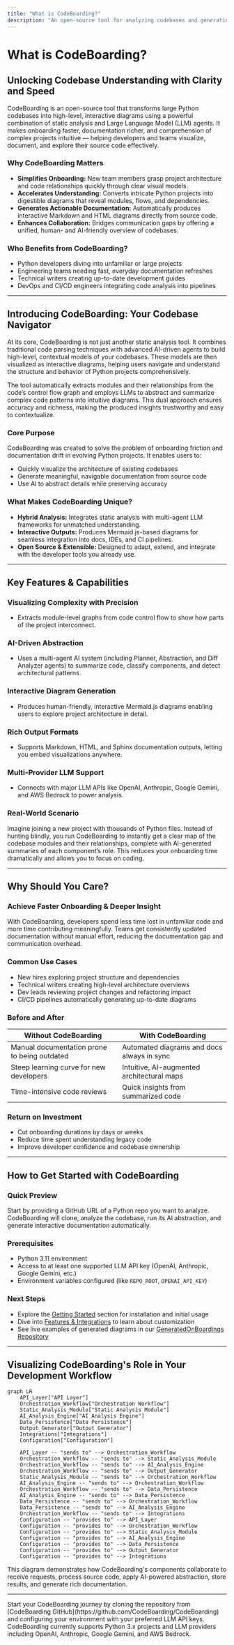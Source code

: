 ```yaml
---
title: "What is CodeBoarding?"
description: "An open-source tool for analyzing codebases and generating high-level, interactive diagrams using static analysis and LLM agents. CodeBoarding streamlines onboarding, boosts understanding of large Python projects, and turns source code into actionable documentation and visualizations."
---
```


# What is CodeBoarding?

## Unlocking Codebase Understanding with Clarity and Speed

CodeBoarding is an open-source tool that transforms large Python codebases into high-level, interactive diagrams using a powerful combination of static analysis and Large Language Model (LLM) agents. It makes onboarding faster, documentation richer, and comprehension of complex projects intuitive — helping developers and teams visualize, document, and explore their source code effectively.

### Why CodeBoarding Matters
- **Simplifies Onboarding:** New team members grasp project architecture and code relationships quickly through clear visual models.
- **Accelerates Understanding:** Converts intricate Python projects into digestible diagrams that reveal modules, flows, and dependencies.
- **Generates Actionable Documentation:** Automatically produces interactive Markdown and HTML diagrams directly from source code.
- **Enhances Collaboration:** Bridges communication gaps by offering a unified, human- and AI-friendly overview of codebases.

### Who Benefits from CodeBoarding?
- Python developers diving into unfamiliar or large projects
- Engineering teams needing fast, everyday documentation refreshes
- Technical writers creating up-to-date development guides
- DevOps and CI/CD engineers integrating code analysis into pipelines

---

## Introducing CodeBoarding: Your Codebase Navigator

At its core, CodeBoarding is not just another static analysis tool. It combines traditional code parsing techniques with advanced AI-driven agents to build high-level, contextual models of your codebases. These models are then visualized as interactive diagrams, helping users navigate and understand the structure and behavior of Python projects comprehensively.

The tool automatically extracts modules and their relationships from the code’s control flow graph and employs LLMs to abstract and summarize complex code patterns into intuitive diagrams. This dual approach ensures accuracy and richness, making the produced insights trustworthy and easy to contextualize.

### Core Purpose
CodeBoarding was created to solve the problem of onboarding friction and documentation drift in evolving Python projects. It enables users to:
- Quickly visualize the architecture of existing codebases
- Generate meaningful, navigable documentation from source code
- Use AI to abstract details while preserving accuracy

### What Makes CodeBoarding Unique?
- **Hybrid Analysis:** Integrates static analysis with multi-agent LLM frameworks for unmatched understanding.
- **Interactive Outputs:** Produces Mermaid.js-based diagrams for seamless integration into docs, IDEs, and CI pipelines.
- **Open Source & Extensible:** Designed to adapt, extend, and integrate with the developer tools you already use.

---

## Key Features & Capabilities

### Visualizing Complexity with Precision
- Extracts module-level graphs from code control flow to show how parts of the project interconnect.

### AI-Driven Abstraction
- Uses a multi-agent AI system (including Planner, Abstraction, and Diff Analyzer agents) to summarize code, classify components, and detect architectural patterns.

### Interactive Diagram Generation
- Produces human-friendly, interactive Mermaid.js diagrams enabling users to explore project architecture in detail.

### Rich Output Formats
- Supports Markdown, HTML, and Sphinx documentation outputs, letting you embed visualizations anywhere.

### Multi-Provider LLM Support
- Connects with major LLM APIs like OpenAI, Anthropic, Google Gemini, and AWS Bedrock to power analysis.

### Real-World Scenario
Imagine joining a new project with thousands of Python files. Instead of hunting blindly, you run CodeBoarding to instantly get a clear map of the codebase modules and their relationships, complete with AI-generated summaries of each component’s role. This reduces your onboarding time dramatically and allows you to focus on coding.

---

## Why Should You Care?

### Achieve Faster Onboarding & Deeper Insight
With CodeBoarding, developers spend less time lost in unfamiliar code and more time contributing meaningfully. Teams get consistently updated documentation without manual effort, reducing the documentation gap and communication overhead.

### Common Use Cases
- New hires exploring project structure and dependencies
- Technical writers creating high-level architecture overviews
- Dev leads reviewing project changes and refactoring impact
- CI/CD pipelines automatically generating up-to-date diagrams

### Before and After
| Without CodeBoarding   | With CodeBoarding                 |
|-----------------------|---------------------------------|
| Manual documentation prone to being outdated | Automated diagrams and docs always in sync |
| Steep learning curve for new developers    | Intuitive, AI-augmented architectural maps  |
| Time-intensive code reviews                  | Quick insights from summarized code         |

### Return on Investment
- Cut onboarding durations by days or weeks
- Reduce time spent understanding legacy code
- Improve developer confidence and codebase ownership

---

## How to Get Started with CodeBoarding

### Quick Preview
Start by providing a GitHub URL of a Python repo you want to analyze. CodeBoarding will clone, analyze the codebase, run its AI abstraction, and generate interactive documentation automatically.

### Prerequisites
- Python 3.11 environment
- Access to at least one supported LLM API key (OpenAI, Anthropic, Google Gemini, etc.)
- Environment variables configured (like `REPO_ROOT`, `OPENAI_API_KEY`)

### Next Steps
- Explore the [Getting Started](https://your-docs-site/getting-started) section for installation and initial usage
- Dive into [Features & Integrations](https://your-docs-site/overview/features-integrations/quick-feature-tour) to learn about customization
- See live examples of generated diagrams in our [GeneratedOnBoardings Repository](https://github.com/CodeBoarding/GeneratedOnBoardings)

---

## Visualizing CodeBoarding's Role in Your Development Workflow

```mermaid
graph LR
    API_Layer["API Layer"]
    Orchestration_Workflow["Orchestration Workflow"]
    Static_Analysis_Module["Static Analysis Module"]
    AI_Analysis_Engine["AI Analysis Engine"]
    Data_Persistence["Data Persistence"]
    Output_Generator["Output Generator"]
    Integrations["Integrations"]
    Configuration["Configuration"]

    API_Layer -- "sends to" --> Orchestration_Workflow
    Orchestration_Workflow -- "sends to" --> Static_Analysis_Module
    Orchestration_Workflow -- "sends to" --> AI_Analysis_Engine
    Orchestration_Workflow -- "sends to" --> Output_Generator
    Static_Analysis_Module -- "sends to" --> Orchestration_Workflow
    AI_Analysis_Engine -- "sends to" --> Orchestration_Workflow
    Orchestration_Workflow -- "sends to" --> Data_Persistence
    AI_Analysis_Engine -- "sends to" --> Data_Persistence
    Data_Persistence -- "sends to" --> Orchestration_Workflow
    Data_Persistence -- "sends to" --> AI_Analysis_Engine
    Orchestration_Workflow -- "sends to" --> Integrations
    Configuration -- "provides to" --> API_Layer
    Configuration -- "provides to" --> Orchestration_Workflow
    Configuration -- "provides to" --> Static_Analysis_Module
    Configuration -- "provides to" --> AI_Analysis_Engine
    Configuration -- "provides to" --> Data_Persistence
    Configuration -- "provides to" --> Output_Generator
    Configuration -- "provides to" --> Integrations
```

This diagram demonstrates how CodeBoarding's components collaborate to receive requests, process source code, apply AI-powered abstraction, store results, and generate rich documentation.

---

<Info>
Start your CodeBoarding journey by cloning the repository from [CodeBoarding GitHub](https://github.com/CodeBoarding/CodeBoarding) and configuring your environment with your preferred LLM API keys.
</Info>

<Note>
CodeBoarding currently supports Python 3.x projects and LLM providers including OpenAI, Anthropic, Google Gemini, and AWS Bedrock.
</Note>
